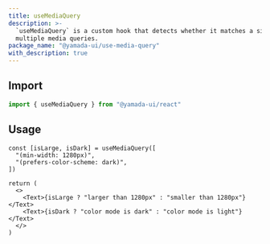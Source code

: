 ```yaml
---
title: useMediaQuery
description: >-
  `useMediaQuery` is a custom hook that detects whether it matches a single or
  multiple media queries.
package_name: "@yamada-ui/use-media-query"
with_description: true
---
```


## Import

```ts
import { useMediaQuery } from "@yamada-ui/react"
```

## Usage

```tsx functional=true
const [isLarge, isDark] = useMediaQuery([
  "(min-width: 1280px)",
  "(prefers-color-scheme: dark)",
])

return (
  <>
    <Text>{isLarge ? "larger than 1280px" : "smaller than 1280px"}</Text>
    <Text>{isDark ? "color mode is dark" : "color mode is light"}</Text>
  </>
)
```
